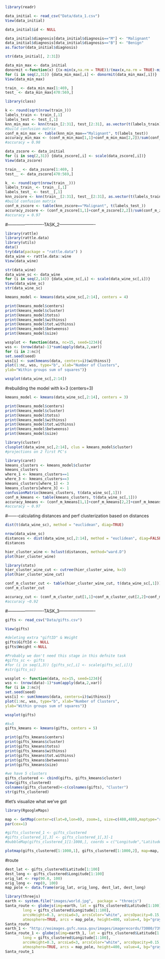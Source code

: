 ```r
library(readr)
```
```r
data_initial <- read_csv("Data/data_1.csv")
View(data_initial)
```
```r
data_initial$id <- NULL
```
```r
data_initial$diagnosis[data_initial$diagnosis=="M"] <- "Malignant"
data_initial$diagnosis[data_initial$diagnosis=="B"] <- "Benign"
as.factor(data_initial$diagnosis)
```
```r
str(data_initial[, 2:31])
```
```r
data_min_max <- data_initial
donormit <-function(x) {(x-min(x,na.rm = TRUE))/(max(x,na.rm = TRUE)-min(x, na.rm = TRUE))}
for (i in seq(2,31)) {data_min_max[,i] <- donormit(data_min_max[,i])}
View(data_min_max)
```
```r
train_ <- data_min_max[1:469, ]
test_ <- data_min_max[470:569,]
```
```r
library(class)
```
```r
k <- round(sqrt(nrow(train_)))
labels_train <- train_[,1]
labels_test <- test_[,1]
knn_min_max <- knn(train_[2:31], test_[2:31], as.vector(t(labels_train)), k, prob=TRUE)
#build confusion matrix
conf_m_min_max <- table(knn_min_max=="Malignant", t(labels_test))
accuracy_min_max <- (conf_m_min_max[1,1]+conf_m_min_max[2,2])/sum(conf_m_min_max)
#accuracy = 0.98
```

```r
data_zscore <- data_initial
for (i in seq(2,31)) {data_zscore[,i] <- scale(data_zscore[,i])}
View(data_zscore)
```
```r
train__ <- data_zscore[1:469, ]
test__ <- data_zscore[470:569,]
```
```r
k_ <- round(sqrt(nrow(train__)))
labels_train_ <- train__[,1]
labels_test_ <- test__[,1]
knn_zscore <- knn(train__[2:31], test__[2:31], as.vector(t(labels_train_)), k_, prob=TRUE)
#build confusion matrix
conf_m_zscore <- table(knn_zscore=="Malignant", t(labels_test_))
accuracy_zscore <- (conf_m_zscore[1,1]+conf_m_zscore[2,2])/sum(conf_m_zscore)
#accuracy = 0.97
```


#-------------------------TASK_2-------------------------


```r
library(rattle)
library(rattle.data)
library(utils)
data() 
try(data(package = "rattle.data") )
data_wine <- rattle.data::wine
View(data_wine)
```
```r
str(data_wine)
data_wine_sc <- data_wine
for (i in seq(2,14)) {data_wine_sc[,i] <- scale(data_wine_sc[,i])}
View(data_wine_sc)
str(data_wine_sc)
```
```r
kmeans_model <- kmeans(data_wine_sc[,2:14], centers = 4)
```
```r
print(kmeans_model$centers)
print(kmeans_model$cluster)
print(kmeans_model$totss)
print(kmeans_model$withinss)
print(kmeans_model$tot.withinss)
print(kmeans_model$betweenss)
print(kmeans_model$size)
```
```r
wssplot <- function(data, nc=15, seed=1234){
wss <- (nrow(data)-1)*sum(apply(data,2,var))
for (i in 2:nc){
set.seed(seed)
wss[i] <- sum(kmeans(data, centers=i)$withinss)}
plot(1:nc, wss, type="b", xlab="Number of Clusters",
ylab="Within groups sum of squares")}
```
```r
wssplot(data_wine_sc[,2:14])
```

#rebuilding the model with k=3 (centers=3)

```r
kmeans_model <- kmeans(data_wine_sc[,2:14], centers = 3)
```
```r
print(kmeans_model$centers)
print(kmeans_model$cluster)
print(kmeans_model$totss)
print(kmeans_model$withinss)
print(kmeans_model$tot.withinss)
print(kmeans_model$betweenss)
print(kmeans_model$size)
```

```r
library(cluster)
clusplot(data_wine_sc[,2:14], clus = kmeans_model$cluster)
#projections on 2 first PC's
```


```r
library(caret)
kmeans_clusters <- kmeans_model$cluster
kmeans_clusters
where_1 <- kmeans_clusters==1
where_3 <- kmeans_clusters==3
kmeans_clusters[where_1] <- 3
kmeans_clusters[where_3] <- 1
confusionMatrix(kmeans_clusters, t(data_wine_sc[,1]))
conf_m_kmeans <- table(kmeans_clusters, t(data_wine_sc[,1]))
accuracy_kmeans <- (conf_m_kmeans[1,1]+conf_m_kmeans[2,2]+conf_m_kmeans[3,3])/sum(conf_m_kmeans)
#accuracy ~ 0.97
```

#-------calculating distances and perf clusterization based on distances

```r
dist(t(data_wine_sc), method = "euclidean", diag=TRUE)
```
```r
nrow(data_wine_sc)
distances <- dist(data_wine_sc[,2:14], method = "euclidean", diag=FALSE, upper = TRUE)
distances
```
```r
hier_cluster_wine <- hclust(distances, method="ward.D")
plot(hier_cluster_wine)
```
```r
library(stats)
hier_cluster_wine_cut <- cutree(hier_cluster_wine, k=3)
plot(hier_cluster_wine_cut)
```
```r
conf_m_cluster_cut <- table(hier_cluster_wine_cut, t(data_wine_sc[,1]))
conf_m_cluster_cut
```
```r
accuracy_cut <- (conf_m_cluster_cut[1,1]+conf_m_cluster_cut[2,2]+conf_m_cluster_cut[3,3])/sum(conf_m_cluster_cut)
#accuracy ~0.92
```














#-------------------------TASK_3-------------------------

```r
gifts <- read_csv("Data/gifts.csv")
```
```r
View(gifts)
```
```r
#deleting extra "giftID" & Weight
gifts$GiftId <- NULL
gifts$Weight <-NULL
```

```r
#Probably we don't need this stage in this defnite task
#gifts_sc <- gifts
#for (i in seq(1,3)) {gifts_sc[,i] <- scale(gifts_sc[,i])}
#str(gifts_sc)

```
```r
wssplot <- function(data, nc=15, seed=1234){
wss <- (nrow(data)-1)*sum(apply(data,2,var))
for (i in 2:nc){
set.seed(seed)
wss[i] <- sum(kmeans(data, centers=i)$withinss)}
plot(1:nc, wss, type="b", xlab="Number of Clusters",
ylab="Within groups sum of squares")}
```
```r
wssplot(gifts)
```

```r
#k=5
gifts_kmeans <- kmeans(gifts, centers = 5)
```
```r
print(gifts_kmeans$centers)
print(gifts_kmeans$cluster)
print(gifts_kmeans$totss)
print(gifts_kmeans$withinss)
print(gifts_kmeans$tot.withinss)
print(gifts_kmeans$betweenss)
print(gifts_kmeans$size)
```

```r
#we have 5 clusters
gifts_clustered <- cbind(gifts, gifts_kmeans$cluster)
View(gifts_clustered)
colnames(gifts_clustered)<-c(colnames(gifts), "Cluster")
str(gifts_clustered)
```

#let's visualize what we've got
```r
library(RgoogleMaps)
```
```r
map <- GetMap(center=c(lat=0,lon=0), zoom=1, size=c(480,480),maptype="roadmap", SCALE = 1, destfile = "world.png")
par(cex=1)

#gifts_clustered_1 <- gifts_clustered
#gifts_clustered_1[,3] <- gifts_clustered_1[,3]-1
#bubbleMap(gifts_clustered_1[1:1000,], coords = c("Longitude","Latitude"), map=map, zcol='Cluster', key.entries = c(1,2,3,4,5), do.sqrt = TRUE);


```

```r
plotmap(gifts_clustered[1:1000,1], gifts_clustered[1:1000,2], map=map, col=as.factor(gifts_clustered[1:1000,3]), pch=16)
```

#route
```r
dest_lat <- gifts_clustered$Latitude[1:100]
dest_long <- gifts_clustered$Longitude[1:100]
orig_lat <- rep(90.0, 100)
orig_long <- rep(0, 100)
map_pole <- data.frame(orig_lat, orig_long, dest_lat, dest_long)
```

```r
library(threejs)
earth <- system.file("images/world.jpg",  package = "threejs")
Santa_route <- globejs(img=earth, lat = gifts_clustered$Latitude[1:100], 
        long = gifts_clustered$Longitude[1:100],
        arcsHeight=0.3, arcsLwd=3, arcsColor="white", arcsOpacity=0.15,
        atmosphere=TRUE, arcs = map_pole, height=400, value=4, bg="gray")
Santa_route
earth_1 <- "http://eoimages.gsfc.nasa.gov/images/imagerecords/73000/73909/world.topo.bathy.200412.3x5400x2700.jpg"
Santa_route_1 <- globejs(img=earth_1, lat = gifts_clustered$Latitude[1:100], 
        long = gifts_clustered$Longitude[1:100],
        arcsHeight=0.3, arcsLwd=3, arcsColor="white", arcsOpacity=0.15,
        atmosphere=TRUE, arcs = map_pole, height=400, value=4, bg="gray")
Santa_route_1
```
